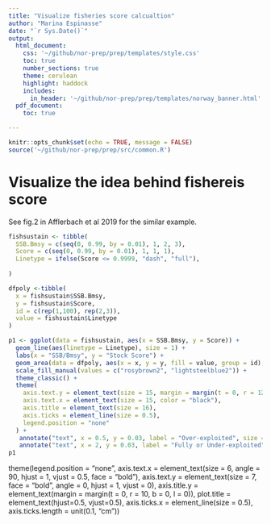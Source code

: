 ```yaml
---
title: "Visualize fisheries score calcualtion"
author: "Marina Espinasse"
date: "`r Sys.Date()`"
output:
  html_document:
    css: '~/github/nor-prep/prep/templates/style.css'
    toc: true
    number_sections: true
    theme: cerulean
    highlight: haddock
    includes: 
      in_header: '~/github/nor-prep/prep/templates/norway_banner.html'
  pdf_document:
    toc: true

---
```


```r
knitr::opts_chunk$set(echo = TRUE, message = FALSE)
source('~/github/nor-prep/prep/src/common.R')
```

# Visualize the idea behind fishereis score
See fig.2 in Afflerbach et al 2019 for the similar example.
```r
fishsustain <- tibble(
  SSB.Bmsy = c(seq(0, 0.99, by = 0.01), 1, 2, 3),
  Score = c(seq(0, 0.99, by = 0.01), 1, 1, 1),
  Linetype = ifelse(Score <= 0.9999, "dash", "full"),
 
)
```

```r
dfpoly <-tibble(
  x = fishsustain$SSB.Bmsy,
  y = fishsustain$Score,
  id = c(rep(1,100), rep(2,3)),
  value = fishsustain$Linetype
)
```



```r
p1 <- ggplot(data = fishsustain, aes(x = SSB.Bmsy, y = Score)) +
  geom_line(aes(linetype = Linetype), size = 1) +
  labs(x = "SSB/Bmsy", y = "Stock Score") +
  geom_area(data = dfpoly, aes(x = x, y = y, fill = value, group = id), alpha = 0.8) +
  scale_fill_manual(values = c("rosybrown2", "lightsteelblue2")) +
  theme_classic() +
  theme(
    axis.text.y = element_text(size = 15, margin = margin(t = 0, r = 12, b = 0, l = 0), color = "black"),
    axis.text.x = element_text(size = 15, color = "black"),
    axis.title = element_text(size = 16),
    axis.ticks = element_line(size = 0.5),
    legend.position = "none"
  ) +
   annotate("text", x = 0.5, y = 0.03, label = "Over-exploited", size = 7) +
   annotate("text", x = 2, y = 0.03, label = "Fully or Under-exploited", size = 7) 
p1
```
  theme(legend.position = "none", 
            axis.text.x = element_text(size = 6, angle = 90, hjust = 1, vjust = 0.5, face = "bold"),
            axis.text.y = element_text(size = 7, face = "bold", angle = 0, hjust = 1, vjust = 0),
            axis.title.y = element_text(margin = margin(t = 0, r = 10, b = 0, l = 0)),
            plot.title = element_text(hjust=0.5, vjust=0.5),
            axis.ticks.x = element_line(size = 0.5),
            axis.ticks.length = unit(0.1, "cm"))

